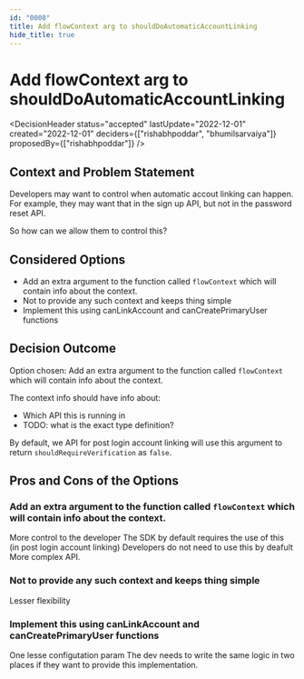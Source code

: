 ```yaml
---
id: "0008"
title: Add flowContext arg to shouldDoAutomaticAccountLinking
hide_title: true
---
```



# Add flowContext arg to shouldDoAutomaticAccountLinking

<DecisionHeader status="accepted" lastUpdate="2022-12-01" created="2022-12-01" deciders={["rishabhpoddar", "bhumilsarvaiya"]} proposedBy={["rishabhpoddar"]} />

## Context and Problem Statement

Developers may want to control when automatic accout linking can happen. For example, they may want that in the sign up API, but not in the password reset API.

So how can we allow them to control this?

## Considered Options

* Add an extra argument to the function called `flowContext` which will contain info about the context.
* Not to provide any such context and keeps thing simple
* Implement this using canLinkAccount and canCreatePrimaryUser functions

## Decision Outcome

Option chosen: Add an extra argument to the function called `flowContext` which will contain info about the context.

The context info should have info about:
- Which API this is running in
- TODO: what is the exact type definition?

By default, we API for post login account linking will use this argument to return `shouldRequireVerification` as `false`.

## Pros and Cons of the Options

### Add an extra argument to the function called `flowContext` which will contain info about the context.

<ArgumentPro> More control to the developer </ArgumentPro>
<ArgumentPro> The SDK by default requires the use of this (in post login account linking) </ArgumentPro>
<ArgumentPro> Developers do not need to use this by deafult </ArgumentPro>
<ArgumentCon> More complex API. </ArgumentCon>

### Not to provide any such context and keeps thing simple

<ArgumentCon> Lesser flexibility </ArgumentCon>

### Implement this using canLinkAccount and canCreatePrimaryUser functions
<ArgumentPro> One lesse configutation param </ArgumentPro>
<ArgumentCon> The dev needs to write the same logic in two places if they want to provide this implementation. </ArgumentCon>